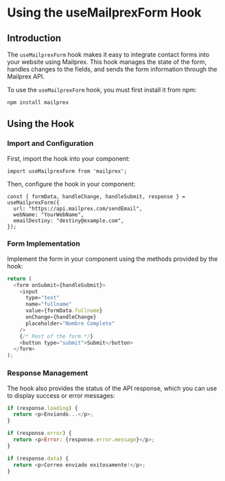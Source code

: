 # Using the useMailprexForm Hook

## Introduction

The `useMailprexForm` hook makes it easy to integrate contact forms into your website using Mailprex. This hook manages the state of the form, handles changes to the fields, and sends the form information through the Mailprex API.

To use the `useMailprexForm` hook, you must first install it from npm:

```bash
npm install mailprex
```

## Using the Hook

### Import and Configuration

First, import the hook into your component:

```
import useMailprexForm from 'mailprex';
```

Then, configure the hook in your component:

```
const { formData, handleChange, handleSubmit, response } = useMailprexForm({
  url: "https://api.mailprex.com/sendEmail",
  webName: "YourWebName",
  emailDestiny: "destiny@example.com",
});
```

### Form Implementation

Implement the form in your component using the methods provided by the hook:

```javascript
return (
  <form onSubmit={handleSubmit}>
    <input
      type="text"
      name="fullname"
      value={formData.fullname}
      onChange={handleChange}
      placeholder="Nombre Completo"
    />
    {/* Rest of the form */}
    <button type="submit">Submit</button>
  </form>
);
```

### Response Management

The hook also provides the status of the API response, which you can use to display success or error messages:

```javascript
if (response.loading) {
  return <p>Enviando...</p>;
}

if (response.error) {
  return <p>Error: {response.error.message}</p>;
}

if (response.data) {
  return <p>Correo enviado exitosamente!</p>;
}
```

